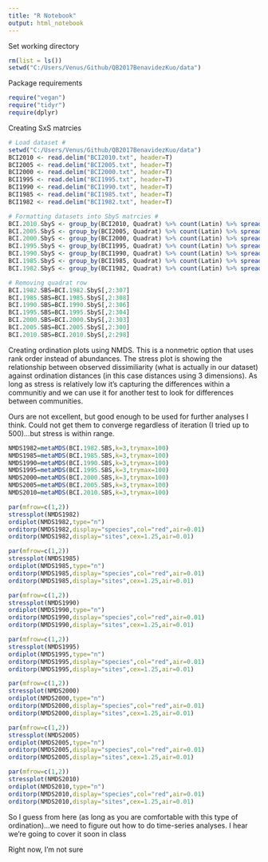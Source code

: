 ```yaml
---
title: "R Notebook"
output: html_notebook
---
```

Set working directory 
```r
rm(list = ls())
setwd("C:/Users/Venus/Github/QB2017BenavidezKuo/data")
```

Package requirements

```r
require("vegan") 
require("tidyr")
require(dplyr)
```

Creating SxS matrcies

```r
# Load dataset #
setwd("C:/Users/Venus/Github/QB2017BenavidezKuo/data")
BCI2010 <- read.delim("BCI2010.txt", header=T)
BCI2005 <- read.delim("BCI2005.txt", header=T)
BCI2000 <- read.delim("BCI2000.txt", header=T)
BCI1995 <- read.delim("BCI1995.txt", header=T)
BCI1990 <- read.delim("BCI1990.txt", header=T)
BCI1985 <- read.delim("BCI1985.txt", header=T)
BCI1982 <- read.delim("BCI1982.txt", header=T)

# Formatting datasets into SbyS matrcies # 
BCI.2010.SbyS <- group_by(BCI2010, Quadrat) %>% count(Latin) %>% spread(key=Latin, value=n , fill=0)
BCI.2005.SbyS <- group_by(BCI2005, Quadrat) %>% count(Latin) %>% spread(key=Latin, value=n , fill=0)
BCI.2000.SbyS <- group_by(BCI2000, Quadrat) %>% count(Latin) %>% spread(key=Latin, value=n , fill=0)
BCI.1995.SbyS <- group_by(BCI1995, Quadrat) %>% count(Latin) %>% spread(key=Latin, value=n , fill=0)
BCI.1990.SbyS <- group_by(BCI1990, Quadrat) %>% count(Latin) %>% spread(key=Latin, value=n , fill=0)
BCI.1985.SbyS <- group_by(BCI1985, Quadrat) %>% count(Latin) %>% spread(key=Latin, value=n , fill=0)
BCI.1982.SbyS <- group_by(BCI1982, Quadrat) %>% count(Latin) %>% spread(key=Latin, value=n , fill=0)

# Removing quadrat row
BCI.1982.SBS=BCI.1982.SbyS[,2:307]
BCI.1985.SBS=BCI.1985.SbyS[,2:308]
BCI.1990.SBS=BCI.1990.SbyS[,2:306]
BCI.1995.SBS=BCI.1995.SbyS[,2:304]
BCI.2000.SBS=BCI.2000.SbyS[,2:303]
BCI.2005.SBS=BCI.2005.SbyS[,2:300]
BCI.2010.SBS=BCI.2010.SbyS[,2:298]
```

Creating ordination plots using NMDS. This is a nonmetric option that uses rank order instead of abundances. The stress plot is showing the relationship between observed dissimiliarity (what is actually in our dataset) against ordination distances (in this case distances using 3 dimensions).  As long as stress is relatively low it's capturing the differences within a communitiy and we can use it for another test to look for differences between communities.

Ours are not excellent, but good enough to be used for further analyses I think.  Could not get them to converge regardless of iteration (I tried up to 500)...but stress is within range.

```r
NMDS1982=metaMDS(BCI.1982.SBS,k=3,trymax=100)
NMDS1985=metaMDS(BCI.1985.SBS,k=3,trymax=100)
NMDS1990=metaMDS(BCI.1990.SBS,k=3,trymax=100)
NMDS1995=metaMDS(BCI.1995.SBS,k=3,trymax=100)
NMDS2000=metaMDS(BCI.2000.SBS,k=3,trymax=100)
NMDS2005=metaMDS(BCI.2005.SBS,k=3,trymax=100)
NMDS2010=metaMDS(BCI.2010.SBS,k=3,trymax=100)

par(mfrow=c(1,2))
stressplot(NMDS1982)
ordiplot(NMDS1982,type="n")
orditorp(NMDS1982,display="species",col="red",air=0.01)
orditorp(NMDS1982,display="sites",cex=1.25,air=0.01)

par(mfrow=c(1,2))
stressplot(NMDS1985)
ordiplot(NMDS1985,type="n")
orditorp(NMDS1985,display="species",col="red",air=0.01)
orditorp(NMDS1985,display="sites",cex=1.25,air=0.01)

par(mfrow=c(1,2))
stressplot(NMDS1990)
ordiplot(NMDS1990,type="n")
orditorp(NMDS1990,display="species",col="red",air=0.01)
orditorp(NMDS1990,display="sites",cex=1.25,air=0.01)

par(mfrow=c(1,2))
stressplot(NMDS1995)
ordiplot(NMDS1995,type="n")
orditorp(NMDS1995,display="species",col="red",air=0.01)
orditorp(NMDS1995,display="sites",cex=1.25,air=0.01)

par(mfrow=c(1,2))
stressplot(NMDS2000)
ordiplot(NMDS2000,type="n")
orditorp(NMDS2000,display="species",col="red",air=0.01)
orditorp(NMDS2000,display="sites",cex=1.25,air=0.01)

par(mfrow=c(1,2))
stressplot(NMDS2005)
ordiplot(NMDS2005,type="n")
orditorp(NMDS2005,display="species",col="red",air=0.01)
orditorp(NMDS2005,display="sites",cex=1.25,air=0.01)

par(mfrow=c(1,2))
stressplot(NMDS2010)
ordiplot(NMDS2010,type="n")
orditorp(NMDS2010,display="species",col="red",air=0.01)
orditorp(NMDS2010,display="sites",cex=1.25,air=0.01)
```

So I guess from here (as long as you are comfortable with this type of ordination)...we need to figure out how to do time-series analyses.  I hear we're going to cover it soon in class

Right now, I'm not sure


```r

```